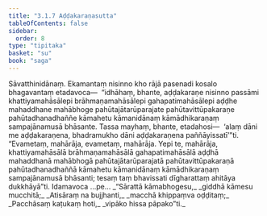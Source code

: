 ```yaml
---
title: "3.1.7 Aḍḍakaraṇasutta"
tableOfContents: false
sidebar:
  order: 8
type: "tipitaka"
basket: "su"
book: "saga"
---
```



<DynamicBreadcrumb />

<Division number="118" book="saga">

<Paragraph number="608" book="saga">
Sāvatthinidānaṃ. Ekamantaṃ nisinno kho rājā pasenadi kosalo bhagavantaṃ etadavoca—  “idhāhaṃ, bhante, aḍḍakaraṇe nisinno passāmi khattiyamahāsālepi brāhmaṇamahāsālepi gahapatimahāsālepi aḍḍhe mahaddhane mahābhoge pahūtajātarūparajate pahūtavittūpakaraṇe pahūtadhanadhaññe kāmahetu kāmanidānaṃ kāmādhikaraṇaṃ sampajānamusā bhāsante. Tassa mayhaṃ, bhante, etadahosi—  ‘alaṃ dāni me aḍḍakaraṇena, bhadramukho dāni aḍḍakaraṇena paññāyissatī’”ti.
</Paragraph>

<Paragraph number="609" book="saga">
“Evametaṃ, mahārāja, evametaṃ, mahārāja. Yepi te, mahārāja, khattiyamahāsālā brāhmaṇamahāsālā gahapatimahāsālā aḍḍhā mahaddhanā mahābhogā pahūtajātarūparajatā pahūtavittūpakaraṇā pahūtadhanadhaññā kāmahetu kāmanidānaṃ kāmādhikaraṇaṃ sampajānamusā bhāsanti; tesaṃ taṃ bhavissati dīgharattaṃ ahitāya dukkhāyā”ti. Idamavoca …pe…
</Paragraph>

<Paragraph number="610" type="verses" book="saga">
_“Sārattā kāmabhogesu,_  
_giddhā kāmesu mucchitā;_  
_Atisāraṃ na bujjhanti,_  
_macchā khippaṃva oḍḍitaṃ;_  
_Pacchāsaṃ kaṭukaṃ hoti,_  
_vipāko hissa pāpako”ti._
</Paragraph>
</Division>